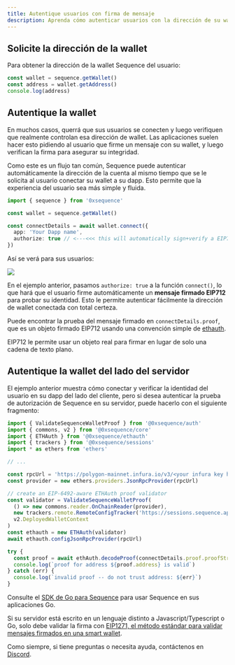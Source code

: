 ```yaml
---
title: Autentique usuarios con firma de mensaje
description: Aprenda cómo autenticar usuarios con la dirección de su wallet usando Sequence. Permita fácilmente que los usuarios conecten su wallet y verifiquen su identidad firmando un mensaje.
---
```


## Solicite la dirección de la wallet
Para obtener la dirección de la wallet Sequence del usuario:

```ts
const wallet = sequence.getWallet()
const address = wallet.getAddress()
console.log(address)
```

## Autentique la wallet
En muchos casos, querrá que sus usuarios se conecten y luego verifiquen que realmente controlan esa dirección de wallet. Las aplicaciones suelen hacer esto pidiendo al usuario
que firme un mensaje con su wallet, y luego verifican la firma para asegurar su integridad.

Como este es un flujo tan común, Sequence puede autenticar automáticamente la dirección de la cuenta al mismo tiempo
que se le solicita al usuario conectar su wallet a su dapp. Esto permite que la experiencia del usuario sea más simple y
fluida.

```ts
import { sequence } from '0xsequence'

const wallet = sequence.getWallet()

const connectDetails = await wallet.connect({
  app: 'Your Dapp name',
  authorize: true // <---<<< this will automatically sign+verify a EIP712 message when user clicks "Connect"
})
```

Así se verá para sus usuarios:

<Frame caption="Sequence on-demand sign in, connect">
  <img src="/images/authorize_connect.png" />
</Frame>

En el ejemplo anterior, pasamos `authorize: true` a la función `connect()`, lo que hará que el usuario
firme automáticamente un **mensaje firmado EIP712** para probar su identidad. Esto le permite autenticar fácilmente la dirección
de wallet conectada con total certeza.

Puede encontrar la prueba del mensaje firmado en `connectDetails.proof`, que es un objeto firmado EIP712 usando
una convención simple de [ethauth](https://github.com/0xsequence/ethauth.js).

<Note>
  EIP712 le permite usar un objeto real para firmar en lugar de solo una cadena de texto plano.
</Note>

## Autentique la wallet del lado del servidor
El ejemplo anterior muestra cómo conectar y verificar la identidad del usuario en su dapp del lado del cliente,
pero si desea autenticar la prueba de autorización de Sequence en su servidor, puede hacerlo con el siguiente fragmento:

```ts
import { ValidateSequenceWalletProof } from '@0xsequence/auth'
import { commons, v2 } from '@0xsequence/core'
import { ETHAuth } from '@0xsequence/ethauth'
import { trackers } from '@0xsequence/sessions'
import * as ethers from 'ethers'

// ...

const rpcUrl = 'https://polygon-mainnet.infura.io/v3/<your infura key here>'
const provider = new ethers.providers.JsonRpcProvider(rpcUrl)

// create an EIP-6492-aware ETHAuth proof validator
const validator = ValidateSequenceWalletProof(
  () => new commons.reader.OnChainReader(provider),
  new trackers.remote.RemoteConfigTracker('https://sessions.sequence.app'),
  v2.DeployedWalletContext
)
const ethauth = new ETHAuth(validator)
await ethauth.configJsonRpcProvider(rpcUrl)

try {
  const proof = await ethAuth.decodeProof(connectDetails.proof.proofString)
  console.log(`proof for address ${proof.address} is valid`)
} catch (err) {
  console.log(`invalid proof -- do not trust address: ${err}`)
}
```

Consulte el [SDK de Go para Sequence](https://github.com/0xsequence/go-sequence) para usar Sequence en sus aplicaciones Go.

Si su servidor está escrito en un lenguaje distinto a Javascript/Typescript o Go, solo debe validar
la firma con [EIP1271, el método estándar para validar mensajes firmados en una smart wallet](https://eips.ethereum.org/EIPS/eip-1271).

Como siempre, si tiene preguntas o necesita ayuda, contáctenos en [Discord](https://discord.gg/sequence).